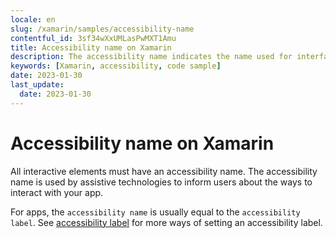 ```yaml
---
locale: en
slug: /xamarin/samples/accessibility-name
contentful_id: 3sf34wXxUMLasPwMXT1Amu
title: Accessibility name on Xamarin
description: The accessibility name indicates the name used for interface elements by assistive technologies.
keywords: [Xamarin, accessibility, code sample]
date: 2023-01-30
last_update:
  date: 2023-01-30
---
```


# Accessibility name on Xamarin

All interactive elements must have an accessibility name. The accessibility name is used by assistive technologies to inform users about the ways to interact with your app.

For apps, the `accessibility name` is usually equal to the `accessibility label`. See [accessibility label](https://github.com/appt-org/accessibility-code-examples/blob/main/accessibility-label.md) for more ways of setting an accessibility label.

<CodeSample id="accessibility-name" platform="xamarin" locale="en"/>
